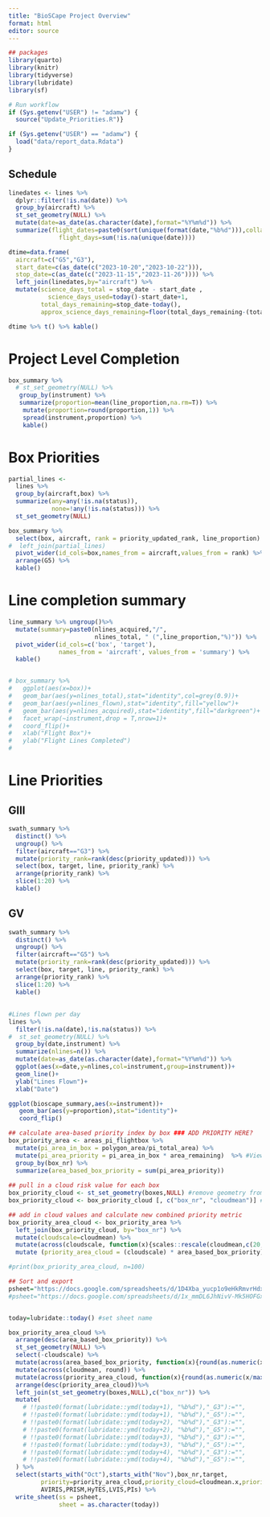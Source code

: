 ```yaml
---
title: "BioSCape Project Overview"
format: html
editor: source
---
```


```r
## packages 
library(quarto)
library(knitr)
library(tidyverse)
library(lubridate)
library(sf)

# Run workflow
if (Sys.getenv("USER") != "adamw") {
  source("Update_Priorities.R")}

if (Sys.getenv("USER") == "adamw") {
  load("data/report_data.Rdata")
}
```


## Schedule


```r

linedates <- lines %>% 
  dplyr::filter(!is.na(date)) %>% 
  group_by(aircraft) %>% 
  st_set_geometry(NULL) %>% 
  mutate(date=as_date(as.character(date),format="%Y%m%d")) %>% 
  summarize(flight_dates=paste0(sort(unique(format(date,"%b%d"))),collapse=", "),
              flight_days=sum(!is.na(unique(date))))

dtime=data.frame(
  aircraft=c("G5","G3"),
  start_date=c(as_date(c("2023-10-20","2023-10-22"))),
  stop_date=c(as_date(c("2023-11-15","2023-11-26")))) %>% 
  left_join(linedates,by="aircraft") %>% 
  mutate(science_days_total = stop_date - start_date ,
           science_days_used=today()-start_date+1,
         total_days_remaining=stop_date-today(),
         approx_science_days_remaining=floor(total_days_remaining-(total_days_remaining/8)))

dtime %>% t() %>% kable()

```

# Project Level Completion

```r
box_summary %>% 
  # st_set_geometry(NULL) %>% 
   group_by(instrument) %>% 
   summarize(proportion=mean(line_proportion,na.rm=T)) %>% 
    mutate(proportion=round(proportion,1)) %>% 
    spread(instrument,proportion) %>% 
    kable()
```

# Box Priorities

```r
partial_lines <-
  lines %>% 
  group_by(aircraft,box) %>% 
  summarize(any=any(!is.na(status)),
            none=!any(!is.na(status))) %>% 
  st_set_geometry(NULL)         

box_summary %>% 
  select(box, aircraft, rank = priority_updated_rank, line_proportion) %>%
#  left_join(partial_lines)
  pivot_wider(id_cols=box,names_from = aircraft,values_from = rank) %>% 
  arrange(G5) %>% 
  kable()

```



# Line completion summary

```r

line_summary %>% ungroup()%>%
  mutate(summary=paste0(nlines_acquired,"/",
                        nlines_total, " (",line_proportion,"%)")) %>% 
  pivot_wider(id_cols=c('box', 'target'),
              names_from = 'aircraft', values_from = 'summary') %>% 
  kable()


# box_summary %>% 
#   ggplot(aes(x=box))+
#   geom_bar(aes(y=nlines_total),stat="identity",col=grey(0.9))+
#   geom_bar(aes(y=nlines_flown),stat="identity",fill="yellow")+
#   geom_bar(aes(y=nlines_acquired),stat="identity",fill="darkgreen")+
#   facet_wrap(~instrument,drop = T,nrow=1)+
#   coord_flip()+
#   xlab("Flight Box")+
#   ylab("Flight Lines Completed")
#   

```


# Line Priorities

## GIII

```r

swath_summary %>% 
  distinct() %>% 
  ungroup() %>% 
  filter(aircraft=="G3") %>% 
  mutate(priority_rank=rank(desc(priority_updated))) %>% 
  select(box, target, line, priority_rank) %>% 
  arrange(priority_rank) %>% 
  slice(1:20) %>% 
  kable()
```

## GV

```r

swath_summary %>% 
  distinct() %>% 
  ungroup() %>% 
  filter(aircraft=="G5") %>% 
  mutate(priority_rank=rank(desc(priority_updated))) %>% 
  select(box, target, line, priority_rank) %>% 
  arrange(priority_rank) %>% 
  slice(1:20) %>% 
  kable()

```


## 

```r
#Lines flown per day
lines %>% 
  filter(!is.na(date),!is.na(status)) %>%
#  st_set_geometry(NULL) %>% 
  group_by(date,instrument) %>% 
  summarize(nlines=n()) %>% 
  mutate(date=as_date(as.character(date),format="%Y%m%d")) %>%
  ggplot(aes(x=date,y=nlines,col=instrument,group=instrument))+
  geom_line()+
  ylab("Lines Flown")+
  xlab("Date")

```




```r

ggplot(bioscape_summary,aes(x=instrument))+
   geom_bar(aes(y=proportion),stat="identity")+
   coord_flip()

```

```r


## calculate area-based priority index by box ### ADD PRIORITY HERE?
box_priority_area <- areas_pi_flightbox %>% 
  mutate(pi_area_in_box = polygon_area/pi_total_area) %>% 
  mutate(pi_area_priority = pi_area_in_box * area_remaining)  %>% #View() #you are penalised if you already have an acquisition
  group_by(box_nr) %>% 
  summarize(area_based_box_priority = sum(pi_area_priority)) 
  
## pull in a cloud risk value for each box 
box_priority_cloud <- st_set_geometry(boxes,NULL) #remove geometry from boxes, coerce to dataframe
box_priority_cloud <- box_priority_cloud [, c("box_nr", "cloudmean")] # pull out box_nr and cloud mean

## add in cloud values and calculate new combined priority metric
box_priority_area_cloud <- box_priority_area %>% 
  left_join(box_priority_cloud, by="box_nr") %>%
  mutate(cloudscale=cloudmean) %>% 
  mutate(across(cloudscale, function(x){scales::rescale(cloudmean,c(20,100))})) %>% #change to adjust strength of cloud
  mutate (priority_area_cloud = (cloudscale) * area_based_box_priority) # make cloud percentage into a proportion, then multiply by area based priority score 

#print(box_priority_area_cloud, n=100) 

## Sort and export
psheet="https://docs.google.com/spreadsheets/d/1D4Xba_yucp1o9eHkRmvrHdxQgRG4HbHVOu9U8ajDIY8/edit#gid=0" #separate sheet
#psheet="https://docs.google.com/spreadsheets/d/1x_mmDL6JhNivV-Mk5HOFGxodkphaYjVicXkB4k8j9tE" #combined data sheet


today=lubridate::today() #set sheet name

box_priority_area_cloud %>% 
  arrange(desc(area_based_box_priority)) %>%
  st_set_geometry(NULL) %>%
  select(-cloudscale) %>% 
  mutate(across(area_based_box_priority, function(x){round(as.numeric(x/sum(area_based_box_priority)*100))})) %>%
  mutate(across(cloudmean, round)) %>%
  mutate(across(priority_area_cloud, function(x){round(as.numeric(x/max(priority_area_cloud)*100))})) %>%
  arrange(desc(priority_area_cloud))%>%
  left_join(st_set_geometry(boxes,NULL),c("box_nr")) %>% 
  mutate(
    # !!paste0(format(lubridate::ymd(today+1), "%b%d"),"_G3"):="",
    # !!paste0(format(lubridate::ymd(today+1), "%b%d"),"_G5"):="",
    # !!paste0(format(lubridate::ymd(today+2), "%b%d"),"_G3"):="",
    # !!paste0(format(lubridate::ymd(today+2), "%b%d"),"_G5"):="",
    # !!paste0(format(lubridate::ymd(today+3), "%b%d"),"_G3"):="",
    # !!paste0(format(lubridate::ymd(today+3), "%b%d"),"_G5"):="",
    # !!paste0(format(lubridate::ymd(today+4), "%b%d"),"_G3"):="",
    # !!paste0(format(lubridate::ymd(today+4), "%b%d"),"_G5"):="",
  ) %>% 
  select(starts_with("Oct"),starts_with("Nov"),box_nr,target,
         priority=priority_area_cloud,priority_cloud=cloudmean.x,priority_team=area_based_box_priority,Sync,
         AVIRIS,PRISM,HyTES,LVIS,PIs) %>% 
  write_sheet(ss = psheet,
              sheet = as.character(today))
```

